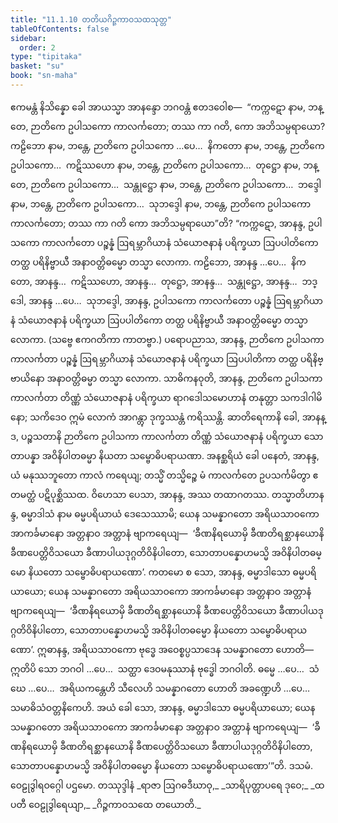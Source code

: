```yaml
---
title: "11.1.10 တတိယဂိဉ္ဇကာဝသထသုတ္တ"
tableOfContents: false
sidebar:
  order: 2
type: "tipitaka"
basket: "su"
book: "sn-maha"
---
```



<DynamicBreadcrumb />

<Division number="1006" book="sn-maha">

<Paragraph number="1856" book="sn-maha">
ဧကမန္တံ နိသိန္နော ခေါ အာယသ္မာ အာနန္ဒော ဘဂဝန္တံ ဧတဒဝေါစ—  “ကက္ကဋော နာမ, ဘန္တေ, ဉာတိကေ ဥပါသကော ကာလင်္ကတော; တဿ ကာ ဂတိ, ကော အဘိသမ္ပရာယော? ကဠိဘော နာမ, ဘန္တေ, ဉာတိကေ ဥပါသကော …ပေ…  နိကတော နာမ, ဘန္တေ, ဉာတိကေ ဥပါသကော…  ကဋိဿဟော နာမ, ဘန္တေ, ဉာတိကေ ဥပါသကော…  တုဋ္ဌော နာမ, ဘန္တေ, ဉာတိကေ ဥပါသကော…  သန္တုဋ္ဌော နာမ, ဘန္တေ, ဉာတိကေ ဥပါသကော…  ဘဒ္ဒေါ နာမ, ဘန္တေ, ဉာတိကေ ဥပါသကော…  သုဘဒ္ဒေါ နာမ, ဘန္တေ, ဉာတိကေ ဥပါသကော ကာလင်္ကတော; တဿ ကာ ဂတိ ကော အဘိသမ္ပရာယော”တိ?
</Paragraph>

<Paragraph number="1857" book="sn-maha">
“ကက္ကဋော, အာနန္ဒ, ဥပါသကော ကာလင်္ကတော ပဉ္စန္နံ ဩရမ္ဘာဂိယာနံ သံယောဇနာနံ ပရိက္ခယာ ဩပပါတိကော တတ္ထ ပရိနိဗ္ဗာယီ အနာဝတ္တိဓမ္မော တသ္မာ လောကာ. ကဠိဘော, အာနန္ဒ …ပေ…  နိကတော, အာနန္ဒ…  ကဋိဿဟော, အာနန္ဒ…  တုဋ္ဌော, အာနန္ဒ…  သန္တုဋ္ဌော, အာနန္ဒ…  ဘဒ္ဒေါ, အာနန္ဒ …ပေ…  သုဘဒ္ဒေါ, အာနန္ဒ, ဥပါသကော ကာလင်္ကတော ပဉ္စန္နံ ဩရမ္ဘာဂိယာနံ သံယောဇနာနံ ပရိက္ခယာ ဩပပါတိကော တတ္ထ ပရိနိဗ္ဗာယီ အနာဝတ္တိဓမ္မော တသ္မာ လောကာ. (သဗ္ဗေ ဧကဂတိကာ ကာတဗ္ဗာ.)
</Paragraph>

<Paragraph number="1858" book="sn-maha">
ပရောပညာသ, အာနန္ဒ, ဉာတိကေ ဥပါသကာ ကာလင်္ကတာ ပဉ္စန္နံ ဩရမ္ဘာဂိယာနံ သံယောဇနာနံ ပရိက္ခယာ ဩပပါတိကာ တတ္ထ ပရိနိဗ္ဗာယိနော အနာဝတ္တိဓမ္မာ တသ္မာ လောကာ. သာဓိကနဝုတိ, အာနန္ဒ, ဉာတိကေ ဥပါသကာ ကာလင်္ကတာ တိဏ္ဏံ သံယောဇနာနံ ပရိက္ခယာ ရာဂဒေါသမောဟာနံ တနုတ္တာ သကဒါဂါမိနော; သကိဒေဝ ဣမံ လောကံ အာဂန္တွာ ဒုက္ခဿန္တံ ကရိဿန္တိ. ဆာတိရေကာနိ ခေါ, အာနန္ဒ, ပဉ္စသတာနိ ဉာတိကေ ဥပါသကာ ကာလင်္ကတာ တိဏ္ဏံ သံယောဇနာနံ ပရိက္ခယာ သောတာပန္နာ အဝိနိပါတဓမ္မာ နိယတာ သမ္ဗောဓိပရာယဏာ.
</Paragraph>

<Paragraph number="1859" book="sn-maha">
အနစ္ဆရိယံ ခေါ ပနေတံ, အာနန္ဒ, ယံ မနုဿဘူတော ကာလံ ကရေယျ; တသ္မိံ တသ္မိဉ္စေ မံ ကာလင်္ကတေ ဥပသင်္ကမိတွာ ဧတမတ္ထံ ပဋိပုစ္ဆိဿထ. ဝိဟေသာ ပေသာ, အာနန္ဒ, အဿ တထာဂတဿ. တသ္မာတိဟာနန္ဒ, ဓမ္မာဒါသံ နာမ ဓမ္မပရိယာယံ ဒေသေဿာမိ; ယေန သမန္နာဂတော အရိယသာဝကော အာကင်္ခမာနော အတ္တနာဝ အတ္တာနံ ဗျာကရေယျ—  ‘ခီဏနိရယောမှိ ခီဏတိရစ္ဆာနယောနိ ခီဏပေတ္တိဝိသယော ခီဏာပါယဒုဂ္ဂတိဝိနိပါတော, သောတာပန္နောဟမသ္မိ အဝိနိပါတဓမ္မော နိယတော သမ္ဗောဓိပရာယဏော’.
</Paragraph>

<Paragraph number="1860" book="sn-maha">
ကတမော စ သော, အာနန္ဒ, ဓမ္မာဒါသော ဓမ္မပရိယာယော; ယေန သမန္နာဂတော အရိယသာဝကော အာကင်္ခမာနော အတ္တနာဝ အတ္တာနံ ဗျာကရေယျ—  ‘ခီဏနိရယောမှိ ခီဏတိရစ္ဆာနယောနိ ခီဏပေတ္တိဝိသယော ခီဏာပါယဒုဂ္ဂတိဝိနိပါတော, သောတာပန္နောဟမသ္မိ အဝိနိပါတဓမ္မော နိယတော သမ္ဗောဓိပရာယဏော’.
</Paragraph>

<Paragraph number="1861" book="sn-maha">
ဣဓာနန္ဒ, အရိယသာဝကော ဗုဒ္ဓေ အဝေစ္စပ္ပသာဒေန သမန္နာဂတော ဟောတိ—  ဣတိပိ သော ဘဂဝါ …ပေ…  သတ္ထာ ဒေဝမနုဿာနံ ဗုဒ္ဓေါ ဘဂဝါတိ. ဓမ္မေ …ပေ…  သံဃေ …ပေ…  အရိယကန္တေဟိ သီလေဟိ သမန္နာဂတော ဟောတိ အခဏ္ဍေဟိ …ပေ…  သမာဓိသံဝတ္တနိကေဟိ. အယံ ခေါ သော, အာနန္ဒ, ဓမ္မာဒါသော ဓမ္မပရိယာယော; ယေန သမန္နာဂတော အရိယသာဝကော အာကင်္ခမာနော အတ္တနာဝ အတ္တာနံ ဗျာကရေယျ—  ‘ခီဏနိရယောမှိ ခီဏတိရစ္ဆာနယောနိ ခီဏပေတ္တိဝိသယော ခီဏာပါယဒုဂ္ဂတိဝိနိပါတော, သောတာပန္နောဟမသ္မိ အဝိနိပါတဓမ္မော နိယတော သမ္ဗောဓိပရာယဏော’”တိ.

</Paragraph>
</Division>

<Paragraph number="1862" type="center" book="sn-maha">
ဒသမံ.



</Paragraph>

<Paragraph number="1863" type="center" book="sn-maha">
ဝေဠုဒွါရဝဂ္ဂေါ ပဌမော.



</Paragraph>

<Paragraph number="1864" type="center" book="sn-maha">
တဿုဒ္ဒါနံ


</Paragraph>

<Paragraph number="1865" type="verses" book="sn-maha">
_ရာဇာ ဩဂဓဒီဃာဝု,_  
_သာရိပုတ္တာပရေ ဒုဝေ;_  
_ထပတီ ဝေဠုဒွါရေယျာ,_  
_ဂိဉ္ဇကာဝသထေ တယောတိ._
</Paragraph>